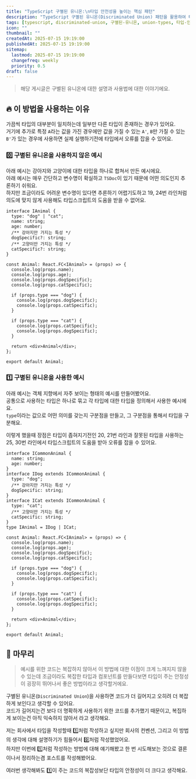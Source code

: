 ```yaml
---
title: "TypeScript 구별된 유니온:\n타입 안전성을 높이는 핵심 패턴"
description: "TypeScript 구별된 유니온(Discriminated Union) 패턴을 활용하여 타입 안전성을 높이고 런타임 오류를 방지하는 방법을 실제 예제와 함께 상세히 알아보세요."
tags: [typescript, discriminated-union, 구별된-유니온, union-types, 타입-안전성, type-safety, tagged-union, type-guards, 타입스크립트-패턴, 함수형-프로그래밍]
icon: ""
thumbnail: ""
createdAt: 2025-07-15 19:19:00
publishedAt: 2025-07-15 19:19:00
sitemap:
  lastmod: 2025-07-15 19:19:00
  changefreq: weekly
  priority: 0.5
draft: false
---
```


> 해당 게시글은 구별된 유니온에 대한 설명과 사용법에 대한 이야기에요.

## 🔥 이 방법을 사용하는 이유
가끔씩 타입의 대부분이 일치하는데 일부만 다른 타입이 존재하는 경우가 있어요.<br />
거기에 추가로 특정 `A`라는 값을 가진 경우에만 값을 가질 수 있는 `A'`, `B`만 가질 수 있는 `B'`가 있는 경우에 사용하면 실제 실행하기전에 타입에서 오류를 잡을 수 있어요.<br />

### 0️⃣ 구별된 유니온을 사용하지 않은 예시
아래 예시는 강아지와 고양이에 대한 타입을 하나로 합쳐서 만든 예시에요.<br />
아래 예시는 매우 간단하고 변수명이 확실하고 `TSDoc`이 있기 때문에 어떤 의도인지 추론하기 쉬워요.<br />
하지만 조금이라도 어려운 변수명이 있다면 추론하기 어렵기도하고 19, 24번 라인처럼 의도에 맞지 않게 사용해도 타입스크립트의 도움을 받을 수 없어요.<br />

```tsx showLineNumbers {19, 24}
interface IAnimal {
  type: "dog" | "cat";
  name: string;
  age: number;
  /** 강아지만 가지는 특성 */
  dogSpecific?: string;
  /** 고양이만 가지는 특성 */
  catSpecific?: string;
}

const Animal: React.FC<IAnimal> = (props) => {
  console.log(props.name);
  console.log(props.age);
  console.log(props.dogSpecific);
  console.log(props.catSpecific);

  if (props.type === "dog") {
    console.log(props.dogSpecific);
    console.log(props.catSpecific);
  }

  if (props.type === "cat") {
    console.log(props.catSpecific);
    console.log(props.dogSpecific);
  }

  return <div>Animal</div>;
};

export default Animal;
```

### 1️⃣ 구별된 유니온을 사용한 예시
아래 예시는 객체 지향에서 자주 보이는 형태의 예시를 만들어봤어요.<br />
공통으로 사용하는 타입은 하나로 묶고 각 타입에 대한 타입을 정의해서 사용한 예시에요.<br />
`type`이라는 값으로 어떤 의미를 갖는지 구분점을 만들고, 그 구분점을 통해서 타입을 구분해요.<br />

이렇게 했을때 장점은 타입이 좁혀지기전인 20, 21번 라인과 잘못된 타입을 사용하는 25, 30번 라인에서 타입스크립트의 도움을 받아 오류를 잡을 수 있어요.<br />

```tsx showLineNumbers {20, 21, 25, 30}
interface ICommonAnimal {
  name: string;
  age: number;
}
interface IDog extends ICommonAnimal {
  type: "dog";
  /** 강아지만 가지는 특성 */
  dogSpecific: string;
}
interface ICat extends ICommonAnimal {
  type: "cat";
  /** 고양이만 가지는 특성 */
  catSpecific: string;
}
type IAnimal = IDog | ICat;

const Animal: React.FC<IAnimal> = (props) => {
  console.log(props.name);
  console.log(props.age);
  console.log(props.dogSpecific);
  console.log(props.catSpecific);

  if (props.type === "dog") {
    console.log(props.dogSpecific);
    console.log(props.catSpecific);
  }

  if (props.type === "cat") {
    console.log(props.catSpecific);
    console.log(props.dogSpecific);
  }

  return <div>Animal</div>;
};

export default Animal;
```

## 🐬 마무리
<Blockquote type="tip">
예시를 위한 코드는 복잡하지 않아서 이 방법에 대한 이점이 크게 느껴지지 않을 수 있는데 조금이라도 복잡한 타입과 컴포넌트를 만들다보면 타입이 주는 안정성이 굉장히 뛰어나서 좋은 방법이라고 생각할거에요.
</Blockquote>

구별된 유니온(`Discriminated Union`)을 사용하면 코드가 더 길어지고 오히려 더 복잡하게 보인다고 생각할 수 있어요.<br />
코드가 길어지는건 보다 더 명확하게 사용하기 위한 코드를 추가했기 때문이고, 복집하게 보이는건 아직 익숙하지 않아서 라고 생각해요.<br />

저는 회사에서 타입을 작성할때 1️⃣처럼 작성하고 싶지만 회사의 컨벤션, 그리고 이 방법의 생각에 대해 설명하기가 힘들어서 0️⃣처럼 작성했었어요.<br />
하지만 이번에 1️⃣처럼 작성하는 방법에 대해 얘기해봤고 한 번 시도해보는 것으로 결론이나서 정리하는겸 포스트를 작성해봤어요.<br />

여러번 생각해봐도 1️⃣이 주는 코드의 복잡성보단 타입의 안정성이 더 크다고 생각해요.<br />